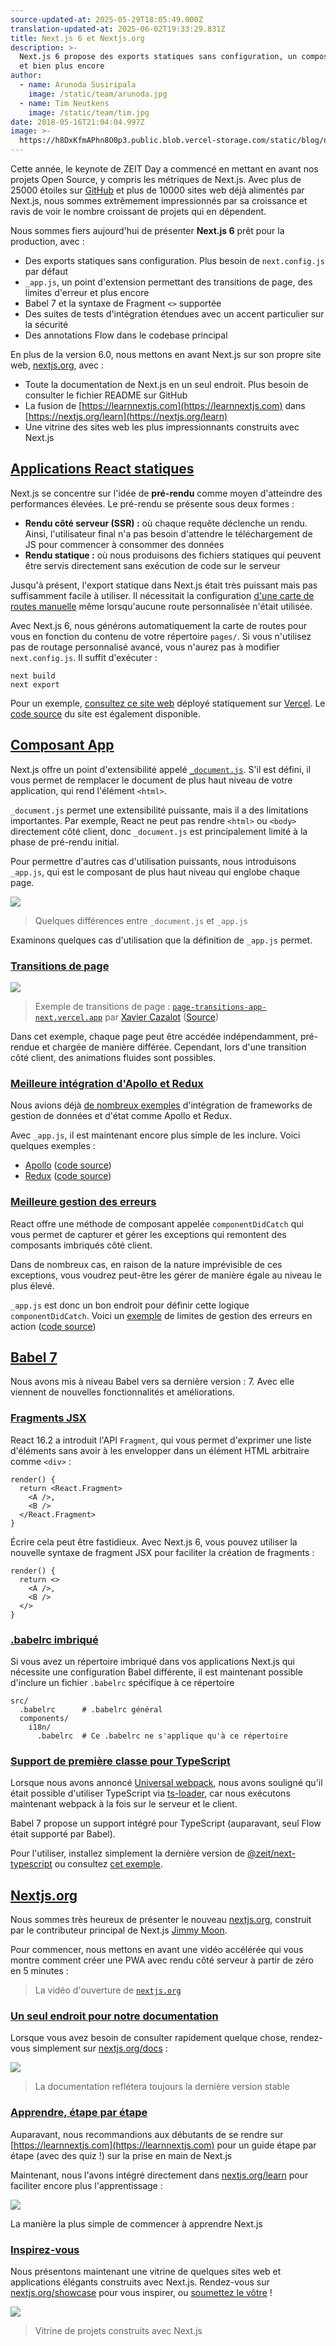 ```yaml
---
source-updated-at: 2025-05-29T18:05:49.000Z
translation-updated-at: 2025-06-02T19:33:29.831Z
title: Next.js 6 et Nextjs.org
description: >-
  Next.js 6 propose des exports statiques sans configuration, un composant App, Babel 7
  et bien plus encore
author:
  - name: Arunoda Susiripala
    image: /static/team/arunoda.jpg
  - name: Tim Neutkens
    image: /static/team/tim.jpg
date: 2018-05-16T21:04:04.997Z
image: >-
  https://h8DxKfmAPhn8O0p3.public.blob.vercel-storage.com/static/blog/next-6/twitter-card.png
---
```


Cette année, le keynote de ZEIT Day a commencé en mettant en avant nos projets Open Source, y compris les métriques de Next.js. Avec plus de 25000 étoiles sur [GitHub](https://github.com/vercel/next.js) et plus de 10000 sites web déjà alimentés par Next.js, nous sommes extrêmement impressionnés par sa croissance et ravis de voir le nombre croissant de projets qui en dépendent.

Nous sommes fiers aujourd'hui de présenter **Next.js 6** prêt pour la production, avec :

*   Des exports statiques sans configuration. Plus besoin de `next.config.js` par défaut
*   `_app.js`, un point d'extension permettant des transitions de page, des limites d'erreur et plus encore
*   Babel 7 et la syntaxe de Fragment `<>` supportée
*   Des suites de tests d'intégration étendues avec un accent particulier sur la sécurité
*   Des annotations Flow dans le codebase principal

En plus de la version 6.0, nous mettons en avant Next.js sur son propre site web, [nextjs.org](https://nextjs.org), avec :

*   Toute la documentation de Next.js en un seul endroit. Plus besoin de consulter le fichier README sur GitHub
*   La fusion de [https://learnnextjs.com](https://learnnextjs.com) dans [https://nextjs.org/learn](https://nextjs.org/learn)
*   Une vitrine des sites web les plus impressionnants construits avec Next.js

[Applications React statiques](#static-react-applications)
--------------------------------------------------------

Next.js se concentre sur l'idée de **pré-rendu** comme moyen d'atteindre des performances élevées. Le pré-rendu se présente sous deux formes :

*   **Rendu côté serveur (SSR) :** où chaque requête déclenche un rendu. Ainsi, l'utilisateur final n'a pas besoin d'attendre le téléchargement de JS pour commencer à consommer des données
*   **Rendu statique :** où nous produisons des fichiers statiques qui peuvent être servis directement sans exécution de code sur le serveur

Jusqu'à présent, l'export statique dans Next.js était très puissant mais pas suffisamment facile à utiliser. Il nécessitait la configuration [d'une carte de routes manuelle](/docs#static-html-export) même lorsqu'aucune route personnalisée n'était utilisée.

Avec Next.js 6, nous générons automatiquement la carte de routes pour vous en fonction du contenu de votre répertoire `pages/`. Si vous n'utilisez pas de routage personnalisé avancé, vous n'aurez pas à modifier `next.config.js`. Il suffit d'exécuter :

```
next build
next export
```

Pour un exemple, [consultez ce site web](https://out-khozebgbnl.now.sh/) déployé statiquement sur [Vercel](https://vercel.com). Le [code source](https://github.com/vercel/next.js/tree/canary/examples/basic-css) du site est également disponible.

[Composant App](#app-component)
-------------------------------

Next.js offre un point d'extensibilité appelé [`_document.js`](https://github.com/vercel/next.js#custom-document). S'il est défini, il vous permet de remplacer le document de plus haut niveau de votre application, qui rend l'élément `<html>`.

`_document.js` permet une extensibilité puissante, mais il a des limitations importantes. Par exemple, React ne peut pas rendre `<html>` ou `<body>` directement côté client, donc `_document.js` est principalement limité à la phase de pré-rendu initial.

Pour permettre d'autres cas d'utilisation puissants, nous introduisons `_app.js`, qui est le composant de plus haut niveau qui englobe chaque page.

![](https://h8DxKfmAPhn8O0p3.public.blob.vercel-storage.com/static/blog/next-6/document-app-differences.png)

> Quelques différences entre `_document.js` et `_app.js`

Examinons quelques cas d'utilisation que la définition de `_app.js` permet.

### [Transitions de page](#page-transitions)

![](https://h8DxKfmAPhn8O0p3.public.blob.vercel-storage.com/static/blog/next-6/page-transitions.png)

> Exemple de transitions de page : [`page-transitions-app-next.vercel.app`](https://page-transitions-app-next.vercel.app) par [Xavier Cazalot](https://github.com/xavczen%22) ([Source](https://github.com/xavczen/nextjs-page-transitions))

Dans cet exemple, chaque page peut être accédée indépendamment, pré-rendue et chargée de manière différée. Cependant, lors d'une transition côté client, des animations fluides sont possibles.

### [Meilleure intégration d'Apollo et Redux](#better-apollo-and-redux-integration)

Nous avions déjà [de nombreux exemples](https://github.com/vercel/next.js/tree/canary/examples) d'intégration de frameworks de gestion de données et d'état comme Apollo et Redux.

Avec `_app.js`, il est maintenant encore plus simple de les inclure. Voici quelques exemples :

*   [Apollo](https://apollo-app-next.vercel.app) ([code source](https://github.com/vercel/next.js/tree/canary/examples/with-apollo))
*   [Redux](https://redux-app-next.vercel.app) ([code source](https://github.com/vercel/next.js/tree/canary/examples/with-redux))

### [Meilleure gestion des erreurs](#better-error-handling)

React offre une méthode de composant appelée `componentDidCatch` qui vous permet de capturer et gérer les exceptions qui remontent des composants imbriqués côté client.

Dans de nombreux cas, en raison de la nature imprévisible de ces exceptions, vous voudrez peut-être les gérer de manière égale au niveau le plus élevé.

`_app.js` est donc un bon endroit pour définir cette logique `componentDidCatch`. Voici un [exemple](https://error-app-next.vercel.app) de limites de gestion des erreurs en action ([code source](https://github.com/vercel/next.js/tree/canary/examples/with-componentdidcatch))

[Babel 7](#babel-7)
-------------------

Nous avons mis à niveau Babel vers sa dernière version : 7. Avec elle viennent de nouvelles fonctionnalités et améliorations.

### [Fragments JSX](#jsx-fragments)

React 16.2 a introduit l'API `Fragment`, qui vous permet d'exprimer une liste d'éléments sans avoir à les envelopper dans un élément HTML arbitraire comme `<div>` :

```
render() {
  return <React.Fragment>
    <A />,
    <B />
  </React.Fragment>
}
```

Écrire cela peut être fastidieux. Avec Next.js 6, vous pouvez utiliser la nouvelle syntaxe de fragment JSX pour faciliter la création de fragments :

```
render() {
  return <>
    <A />,
    <B />
  </>
}
```

### [.babelrc imbriqué](#nested-babelrc)

Si vous avez un répertoire imbriqué dans vos applications Next.js qui nécessite une configuration Babel différente, il est maintenant possible d'inclure un fichier `.babelrc` spécifique à ce répertoire

```
src/
  .babelrc      # .babelrc général
  components/
    i18n/
      .babelrc  # Ce .babelrc ne s'applique qu'à ce répertoire
```

### [Support de première classe pour TypeScript](#first-class-typescript-support)

Lorsque nous avons annoncé [Universal webpack](/blog/next-5), nous avons souligné qu'il était possible d'utiliser TypeScript via [ts-loader](https://github.com/TypeStrong/ts-loader), car nous exécutons maintenant webpack à la fois sur le serveur et le client.

Babel 7 propose un support intégré pour TypeScript (auparavant, seul Flow était supporté par Babel).

Pour l'utiliser, installez simplement la dernière version de [@zeit/next-typescript](https://github.com/vercel/next-plugins/tree/master/packages/next-typescript/#readme) ou consultez [cet exemple](https://github.com/vercel/next.js/tree/canary/examples/with-typescript).

[Nextjs.org](#nextjsorg)
------------------------

Nous sommes très heureux de présenter le nouveau [nextjs.org](https://nextjs.org), construit par le contributeur principal de Next.js [Jimmy Moon](https://twitter.com/ragingwind).

Pour commencer, nous mettons en avant une vidéo accélérée qui vous montre comment créer une PWA avec rendu côté serveur à partir de zéro en 5 minutes :

> La vidéo d'ouverture de [`nextjs.org`](https://nextjs.org/)

### [Un seul endroit pour notre documentation](#one-place-for-our-documentation)

Lorsque vous avez besoin de consulter rapidement quelque chose, rendez-vous simplement sur [nextjs.org/docs](/docs) :

![](https://h8DxKfmAPhn8O0p3.public.blob.vercel-storage.com/static/blog/next-6/docs.png)

> La documentation reflétera toujours la dernière version stable

### [Apprendre, étape par étape](#learn-step-by-step)

Auparavant, nous recommandions aux débutants de se rendre sur [https://learnnextjs.com](https://learnnextjs.com) pour un guide étape par étape (avec des quiz !) sur la prise en main de Next.js

Maintenant, nous l'avons intégré directement dans [nextjs.org/learn](https://nextjs.org/learn) pour faciliter encore plus l'apprentissage :

![](https://h8DxKfmAPhn8O0p3.public.blob.vercel-storage.com/static/blog/next-6/learn.png)

La manière la plus simple de commencer à apprendre Next.js

### [Inspirez-vous](#get-inspired)

Nous présentons maintenant une vitrine de quelques sites web et applications élégants construits avec Next.js. Rendez-vous sur [nextjs.org/showcase](https://nextjs.org/showcase) pour vous inspirer, ou [soumettez le vôtre](https://github.com/vercel/next.js/issues/new?template=4.Nextjs.org_showcase.md) !

![](https://h8DxKfmAPhn8O0p3.public.blob.vercel-storage.com/static/blog/next-6/showcase.png)

> Vitrine de projets construits avec Next.js